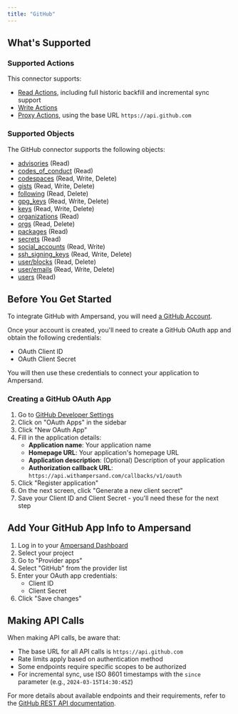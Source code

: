 ```yaml
---
title: "GitHub"
---
```

## What's Supported

### Supported Actions

This connector supports:
- [Read Actions](/read-actions), including full historic backfill and incremental sync support
- [Write Actions](/write-actions)
- [Proxy Actions](/proxy-actions), using the base URL `https://api.github.com`

### Supported Objects

The GitHub connector supports the following objects:

- [advisories](https://docs.github.com/en/rest/security-advisories/security-advisories) (Read)
- [codes_of_conduct](https://docs.github.com/en/rest/codes-of-conduct) (Read)
- [codespaces](https://docs.github.com/en/rest/codespaces) (Read, Write, Delete)
- [gists](https://docs.github.com/en/rest/gists/gists) (Read, Write, Delete)
- [following](https://docs.github.com/en/rest/users/followers) (Read, Delete)
- [gpg_keys](https://docs.github.com/en/rest/users/gpg-keys) (Read, Write, Delete)
- [keys](https://docs.github.com/en/rest/users/keys) (Read, Write, Delete)
- [organizations](https://docs.github.com/en/rest/orgs/orgs) (Read)
- [orgs](https://docs.github.com/en/rest/orgs/orgs) (Read, Delete)
- [packages](https://docs.github.com/en/rest/packages) (Read)
- [secrets](https://docs.github.com/en/rest/codespaces/secrets) (Read)
- [social_accounts](https://docs.github.com/en/rest/users/social-accounts) (Read, Write)
- [ssh_signing_keys](https://docs.github.com/en/rest/users/ssh-signing-keys) (Read, Write, Delete)
- [user/blocks](https://docs.github.com/en/rest/users/blocking) (Read, Delete)
- [user/emails](https://docs.github.com/en/rest/users/emails) (Read, Write, Delete)
- [users](https://docs.github.com/en/rest/users/users) (Read)

## Before You Get Started

To integrate GitHub with Ampersand, you will need [a GitHub Account](https://github.com/signup).

Once your account is created, you'll need to create a GitHub OAuth app and obtain the following credentials:

- OAuth Client ID
- OAuth Client Secret

You will then use these credentials to connect your application to Ampersand.

### Creating a GitHub OAuth App

1. Go to [GitHub Developer Settings](https://github.com/settings/developers)
2. Click on "OAuth Apps" in the sidebar
3. Click "New OAuth App"
4. Fill in the application details:
   - **Application name**: Your application name
   - **Homepage URL**: Your application's homepage URL
   - **Application description**: (Optional) Description of your application
   - **Authorization callback URL**: `https://api.withampersand.com/callbacks/v1/oauth`
5. Click "Register application"
6. On the next screen, click "Generate a new client secret"
7. Save your Client ID and Client Secret - you'll need these for the next step

## Add Your GitHub App Info to Ampersand

1. Log in to your [Ampersand Dashboard](https://dashboard.withampersand.com)
2. Select your project
3. Go to "Provider apps"
4. Select "GitHub" from the provider list
5. Enter your OAuth app credentials:
   - Client ID
   - Client Secret
6. Click "Save changes"

## Making API Calls

When making API calls, be aware that:
- The base URL for all API calls is `https://api.github.com`
- Rate limits apply based on authentication method
- Some endpoints require specific scopes to be authorized
- For incremental sync, use ISO 8601 timestamps with the `since` parameter (e.g., `2024-03-15T14:30:45Z`)

For more details about available endpoints and their requirements, refer to the [GitHub REST API documentation](https://docs.github.com/en/rest).
